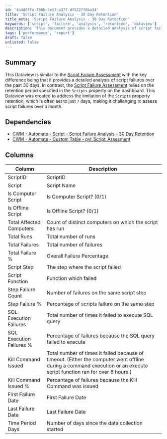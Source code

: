 ```yaml
---
id: '4a4d8ffa-760b-4e17-a377-df522ff0ba34'
title: 'Script Failure Analysis - 30 Day Retention'
title_meta: 'Script Failure Analysis - 30 Day Retention'
keywords: ['script', 'failure', 'analysis', 'retention', 'dataview']
description: 'This document provides a detailed analysis of script failures over the past 30 days, addressing limitations in the retention period of script data. It outlines dependencies, columns, and metrics to assess script performance effectively.'
tags: ['performance', 'report']
draft: false
unlisted: false
---
```

## Summary

This Dataview is similar to the [Script Failure Assessment](https://proval.itglue.com/DOC-5078775-16132491) with the key difference being that it provides a detailed analysis of script failures over the past 30 days. In contrast, the [Script Failure Assessment](https://proval.itglue.com/DOC-5078775-16132491) relies on the retention period specified in the `Scripts` property on the dashboard. This Dataview was created to address the limitation of the `Scripts` property retention, which is often set to just `7` days, making it challenging to assess script failures over a month.

## Dependencies

- [CWM - Automate - Script - Script Failure Analysis - 30 Day Retention](https://proval.itglue.com/DOC-5078775-16804995)
- [CWM - Automate - Custom Table - pvl_Script_Assesment](https://proval.itglue.com/DOC-5078775-16804952)

## Columns

| Column                       | Description                                                                                         |
|------------------------------|-----------------------------------------------------------------------------------------------------|
| ScriptID                     | ScriptID                                                                                           |
| Script                       | Script Name                                                                                        |
| Is Computer Script           | Is Computer Script? (0/1)                                                                          |
| Is Offline Script            | Is Offline Script? (0/1)                                                                           |
| Total Affected Computers     | Count of distinct computers on which the script has run                                            |
| Total Runs                   | Total number of runs                                                                                |
| Total Failures               | Total number of failures                                                                            |
| Total Failure %              | Overall Failure Percentage                                                                          |
| Script Step                  | The step where the script failed                                                                    |
| Script Function              | Function which failed                                                                                |
| Step Failure Count           | Number of failures on the same script step                                                         |
| Step Failure %               | Percentage of scripts failure on the same step                                                     |
| SQL Execution Failures       | Total number of times it failed to execute SQL query                                               |
| SQL Execution Failures %     | Percentage of failures because the SQL query failed to execute                                      |
| Kill Command Issued          | Total number of times it failed because of timeout. (Either the computer went offline during a command execution or an execute script function ran for over 6 hours.) |
| Kill Command Issued %        | Percentage of failures because the Kill Command was issued                                          |
| First Failure Date           | First Failure Date                                                                                 |
| Last Failure Date            | Last Failure Date                                                                                  |
| Time Period Days             | Number of days since the data collection started                                                   |












